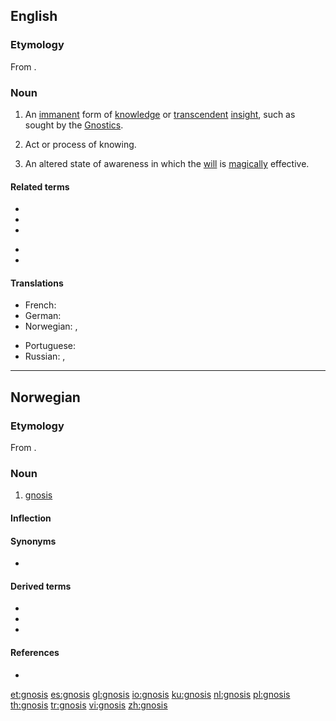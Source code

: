 ==English==

===Etymology===
{{PIE root|en|ǵneh₃}}
From {{etyl|grc|en}} {{m|grc|γνῶσις||knowledge}}.

===Noun===
{{wikipedia}}
{{en-noun|gnoses}}

# {{label|en|gnosticism}} An [[immanent]] form of [[knowledge]] or [[transcendent]] [[insight]], such as sought by the [[Gnostic]]s.
# Act or process of knowing.
# {{label|en|occult}} An altered state of awareness in which the [[will]] is [[magically]] effective.

====Related terms====
{{rel-top}}
* {{l|en|agnostic}}
* {{l|en|gnosiology}}
* {{l|en|Gnostic}}
{{rel-mid}}
* {{l|en|Gnosticism}}
* {{l|en|prognosis}}
{{rel-bottom}}

====Translations====
{{trans-top|gnosis}}
* French: {{t+|fr|gnose|f}}
* German: {{t+|de|Gnosis|f}}
* Norwegian: {{t|no|gnose|m}}, {{t|no|gnosis|m}}
{{trans-mid}}
* Portuguese: {{t+|pt|gnose|f}}
* Russian: {{t+|ru|гно́зис}}, {{t|ru|гно́сис}}
{{trans-bottom}}

----

==Norwegian==

===Etymology===
From {{etyl|grc|no}} {{m|grc|γνῶσις||knowledge}}.

===Noun===
{{head|no|noun|g=m}}

# {{label|no|gnosticism|singulare tantum}} [[gnosis]]

====Inflection====
{{no-noun-infl|nb-class=m1|nn-class=n1}}

====Synonyms====
* {{l|no|gnose}}

====Derived terms====
* {{l|no|gnostiker}}
* {{l|no|gnostisisme}}
* {{l|no|gnostisk}}

====References====
* {{R:Ordnett}}

[[et:gnosis]]
[[es:gnosis]]
[[gl:gnosis]]
[[io:gnosis]]
[[ku:gnosis]]
[[nl:gnosis]]
[[pl:gnosis]]
[[th:gnosis]]
[[tr:gnosis]]
[[vi:gnosis]]
[[zh:gnosis]]